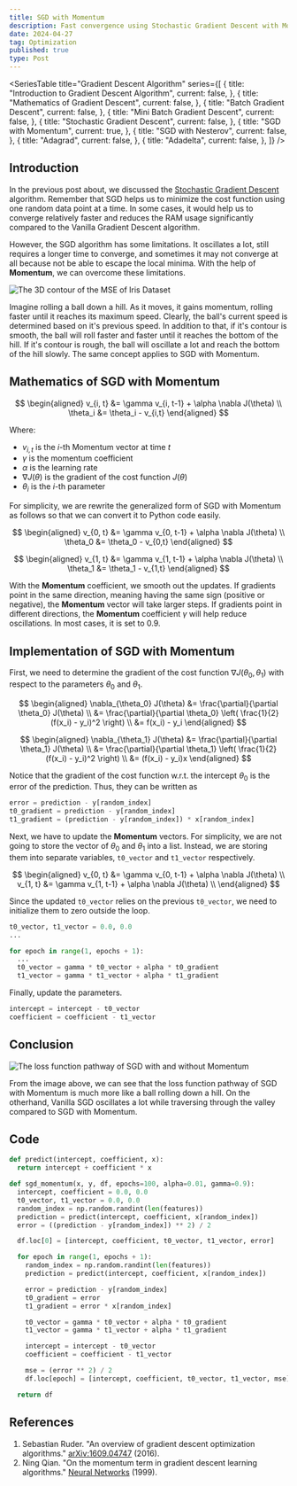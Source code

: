```yaml
---
title: SGD with Momentum
description: Fast convergence using Stochastic Gradient Descent with Momentum
date: 2024-04-27
tag: Optimization
published: true
type: Post
---
```


<SeriesTable
  title="Gradient Descent Algorithm"
  series={[
    {
      title: "Introduction to Gradient Descent Algorithm",
      current: false,
    },
    {
      title: "Mathematics of Gradient Descent",
      current: false,
    },
    {
      title: "Batch Gradient Descent",
      current: false,
    },
    {
      title: "Mini Batch Gradient Descent",
      current: false,
    },
    {
      title: "Stochastic Gradient Descent",
      current: false,
    },
    {
      title: "SGD with Momentum",
      current: true,
    },
    {
      title: "SGD with Nesterov",
      current: false,
    },
    {
      title: "Adagrad",
      current: false,
    },
    {
      title: "Adadelta",
      current: false,
    },
  ]}
/>

## Introduction

In the previous post about, we discussed the [Stochastic Gradient Descent](/posts/stochastic-gradient-descent) algorithm.
Remember that SGD helps us to minimize the cost function using one random data point at a time.
In some cases, it would help us to converge relatively faster and reduces the RAM usage significantly compared to the Vanilla Gradient Descent algorithm.

However, the SGD algorithm has some limitations.
It oscillates a lot, still requires a longer time to converge, and sometimes it may not converge at all because not be able to escape the local minima.
With the help of **Momentum**, we can overcome these limitations.

![The 3D contour of the MSE of Iris Dataset](/assets/posts/sgd-with-momentum/3d-mse.png)

Imagine rolling a ball down a hill. As it moves, it gains momentum, rolling faster until it reaches
its maximum speed. Clearly, the ball's current speed is determined based on it's previous speed.
In addition to that, if it's contour is smooth, the ball will roll faster and faster until it reaches the bottom of the hill.
If it's contour is rough, the ball will oscillate a lot and reach the bottom of the hill slowly.
The same concept applies to SGD with Momentum.

## Mathematics of SGD with Momentum

$$
\begin{aligned}
  v_{i, t} &= \gamma v_{i, t-1} + \alpha \nabla J(\theta) \\
  \theta_i &= \theta_i - v_{i,t}
\end{aligned}
$$

Where:

- $v_{i,t}$ is the $i$-th Momentum vector at time $t$
- $\gamma$ is the momentum coefficient
- $\alpha$ is the learning rate
- $\nabla J(\theta)$ is the gradient of the cost function $J(\theta)$
- $\theta_i$ is the $i$-th parameter

For simplicity, we are rewrite the generalized form of SGD with Momentum as follows so that we
can convert it to Python code easily.

$$
\begin{aligned}
  v_{0, t} &= \gamma v_{0, t-1} + \alpha \nabla J(\theta) \\
  \theta_0 &= \theta_0 - v_{0,t}
\end{aligned}
$$

$$
\begin{aligned}
  v_{1, t} &= \gamma v_{1, t-1} + \alpha \nabla J(\theta) \\
  \theta_1 &= \theta_1 - v_{1,t}
\end{aligned}
$$

With the **Momentum** coefficient, we smooth out the updates.
If gradients point in the same direction, meaning having the same sign (positive or negative), the **Momentum** vector will take larger steps.
If gradients point in different directions, the **Momentum** coefficient $\gamma$ will help reduce oscillations.
In most cases, it is set to $0.9$.

## Implementation of SGD with Momentum

First, we need to determine the gradient of the cost function $\nabla J(\theta_0, \theta_1)$ with respect to the parameters $\theta_0$ and $\theta_1$.

$$
\begin{aligned}
  \nabla_{\theta_0} J(\theta) &= \frac{\partial}{\partial \theta_0} J(\theta) \\
  &= \frac{\partial}{\partial \theta_0} \left( \frac{1}{2} (f(x_i) - y_i)^2 \right) \\
  &= f(x_i) - y_i
\end{aligned}
$$

$$
\begin{aligned}
  \nabla_{\theta_1} J(\theta) &= \frac{\partial}{\partial \theta_1} J(\theta)  \\
  &= \frac{\partial}{\partial \theta_1} \left( \frac{1}{2} (f(x_i) - y_i)^2 \right) \\
  &= (f(x_i) - y_i)x
\end{aligned}
$$

Notice that the gradient of the cost function w.r.t. the intercept $\theta_0$ is the error of the prediction.
Thus, they can be written as

```python
error = prediction - y[random_index]
t0_gradient = prediction - y[random_index]
t1_gradient = (prediction - y[random_index]) * x[random_index]
```

Next, we have to update the **Momentum** vectors.
For simplicity, we are not going to store the vector of $\theta_0$ and $\theta_1$ into a list.
Instead, we are storing them into separate variables, `t0_vector` and `t1_vector` respectively.

$$
\begin{aligned}
  v_{0, t} &= \gamma v_{0, t-1} + \alpha \nabla J(\theta) \\
  v_{1, t} &= \gamma v_{1, t-1} + \alpha \nabla J(\theta) \\
\end{aligned}
$$

Since the updated `t0_vector` relies on the previous `t0_vector`, we need to initialize them to zero outside the loop.

```python
t0_vector, t1_vector = 0.0, 0.0
...

for epoch in range(1, epochs + 1):
  ...
  t0_vector = gamma * t0_vector + alpha * t0_gradient
  t1_vector = gamma * t1_vector + alpha * t1_gradient
```

Finally, update the parameters.

```python
intercept = intercept - t0_vector
coefficient = coefficient - t1_vector
```

## Conclusion

![The loss function pathway of SGD with and without Momentum](/assets/posts/sgd-with-momentum/pathways.png)

From the image above, we can see that the loss function pathway of SGD with Momentum is much more like a ball rolling down a hill.
On the otherhand, Vanilla SGD oscillates a lot while traversing through the valley compared to SGD with Momentum.

## Code

```python
def predict(intercept, coefficient, x):
  return intercept + coefficient * x

def sgd_momentum(x, y, df, epochs=100, alpha=0.01, gamma=0.9):
  intercept, coefficient = 0.0, 0.0
  t0_vector, t1_vector = 0.0, 0.0
  random_index = np.random.randint(len(features))
  prediction = predict(intercept, coefficient, x[random_index])
  error = ((prediction - y[random_index]) ** 2) / 2

  df.loc[0] = [intercept, coefficient, t0_vector, t1_vector, error]

  for epoch in range(1, epochs + 1):
    random_index = np.random.randint(len(features))
    prediction = predict(intercept, coefficient, x[random_index])

    error = prediction - y[random_index]
    t0_gradient = error
    t1_gradient = error * x[random_index]

    t0_vector = gamma * t0_vector + alpha * t0_gradient
    t1_vector = gamma * t1_vector + alpha * t1_gradient

    intercept = intercept - t0_vector
    coefficient = coefficient - t1_vector

    mse = (error ** 2) / 2
    df.loc[epoch] = [intercept, coefficient, t0_vector, t1_vector, mse]

  return df
```

## References

1. Sebastian Ruder. "An overview of gradient descent optimization algorithms." [arXiv:1609.04747](https://arxiv.org/abs/1609.04747) (2016).
2. Ning Qian. "On the momentum term in gradient descent learning algorithms." [Neural Networks](https://www.sciencedirect.com/science/article/abs/pii/089360809190021Q) (1999).
